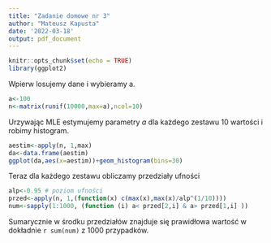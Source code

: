 ```yaml
---
title: "Zadanie domowe nr 3"
author: "Mateusz Kapusta"
date: '2022-03-18'
output: pdf_document
---
```


```r
knitr::opts_chunk$set(echo = TRUE)
library(ggplot2)
```
Wpierw losujemy dane i wybieramy a.
```r
a<-100
n<-matrix(runif(10000,max=a),ncol=10)
```
Urzywając MLE estymujemy parametry $a$ dla każdego zestawu $10$ wartości i robimy histogram.
```r
aestim<-apply(n, 1,max)
da<-data.frame(aestim)
ggplot(da,aes(x=aestim))+geom_histogram(bins=30)
```

Teraz dla każdego zestawu obliczamy przedziały ufności
```r
alp<-0.95 # poziom ufności
przed<-apply(n, 1,(function(x) c(max(x),max(x)/alp^(1/10))))
num<-sapply(1:1000, (function (i) a< przed[2,i] & a> przed[1,i] ))
```
Sumarycznie w środku przedziałów znajduje się prawidłowa wartość w dokładnie `r sum(num)` z 1000 przypadków. 